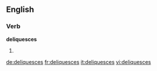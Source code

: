 
==English==

===Verb===
'''deliquesces'''

# {{third-person singular of|[[deliquesce]]}}

[[de:deliquesces]]
[[fr:deliquesces]]
[[it:deliquesces]]
[[vi:deliquesces]]